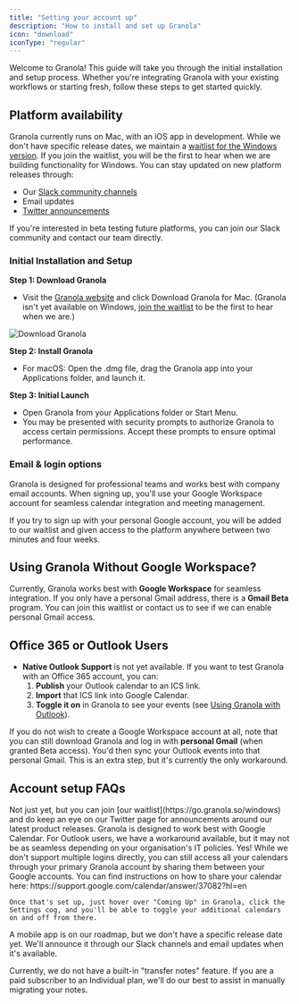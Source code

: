 ```yaml
---
title: "Setting your account up"
description: "How to install and set up Granola"
icon: "download"
iconType: "regular"
---
```


Welcome to Granola! This guide will take you through the initial installation and setup process. Whether you're integrating Granola with your existing workflows or starting fresh, follow these steps to get started quickly.

## Platform availability

Granola currently runs on Mac, with an iOS app in development. While we don't have specific release dates, we maintain a [waitlist for the Windows version](https://tally.so/r/3EXKgL?utm_source=email%2Cweb). If you join the waitlist, you will be the first to hear when we are building functionality for Windows. You can stay updated on new platform releases through:

* Our [Slack community channels](https://join.slack.com/t/meetgranola/shared_invite/zt-2toq0kcts-uaUMQMWkeVMWSk4N_EhZ7A)
* Email updates
* [Twitter announcements](https://x.com/meetgranola)

If you're interested in beta testing future platforms, you can join our Slack community and contact our team directly.

### Initial Installation and Setup

**Step 1: Download Granola**

* Visit the [Granola website](https://granola.so/) and click Download Granola for Mac. (Granola isn't yet available on Windows, [join the waitlist](https://tally.so/r/3EXKgL?utm_source=email%2Cweb) to be the first to hear when we are.)

![Download Granola](/images/downloadimage.png)

**Step 2: Install Granola**

* For macOS: Open the .dmg file, drag the Granola app into your Applications folder, and launch it.

**Step 3: Initial Launch**

* Open Granola from your Applications folder or Start Menu.
* You may be presented with security prompts to authorize Granola to access certain permissions. Accept these prompts to ensure optimal performance.

### Email & login options

Granola is designed for professional teams and works best with company email accounts. When signing up, you'll use your Google Workspace account for seamless calendar integration and meeting management.

<Info>
  If you try to sign up with your personal Google account, you will be added to our waitlist and given access to the platform anywhere between two minutes and four weeks.
</Info>

## Using Granola Without Google Workspace?

Currently, Granola works best with **Google Workspace** for seamless integration. If you only have a personal Gmail address, there is a **Gmail Beta** program. You can join this waitlist or contact us to see if we can enable personal Gmail access.

## Office 365 or Outlook Users
- **Native Outlook Support** is not yet available. If you want to test Granola with an Office 365 account, you can:
  1. **Publish** your Outlook calendar to an ICS link.
  2. **Import** that ICS link into Google Calendar.
  3. **Toggle it on** in Granola to see your events (see [Using Granola with Outlook](/docs/integrations/using-granola-with-outlook)).

If you do not wish to create a Google Workspace account at all, note that you can still download Granola and log in with **personal Gmail** (when granted Beta access). You'd then sync your Outlook events into that personal Gmail. This is an extra step, but it's currently the only workaround.

## Account setup FAQs

<AccordionGroup>
  <Accordion title="Can I use Granola on Windows?">
    Not just yet, but you can join [our waitlist](https://go.granola.so/windows) and do keep an eye on our Twitter page for announcements around our latest product releases.
  </Accordion>

  <Accordion title="Does Granola work with calendars other than Google Calendar?">
    Granola is designed to work best with Google Calendar. For Outlook users, we have a workaround available, but it may not be as seamless depending on your organisation's IT policies.
  </Accordion>

  <Accordion title="Can I use Granola with multiple Google accounts?">
    Yes! While we don't support multiple logins directly, you can still access all your calendars through your primary Granola account by sharing them between your Google accounts. You can find instructions on how to share your calendar here: https://support.google.com/calendar/answer/37082?hl=en

    Once that's set up, just hover over "Coming Up" in Granola, click the Settings cog, and you'll be able to toggle your additional calendars on and off from there.
  </Accordion>

  <Accordion title="Is there a mobile app for Granola?">
    A mobile app is on our roadmap, but we don't have a specific release date yet. We'll announce it through our Slack channels and email updates when it's available.
  </Accordion>

  <Accordion title="I left my company; can I move my existing notes to a new email?">
    <p>Currently, we do not have a built-in "transfer notes" feature. If you are a paid subscriber to an Individual plan, we'll do our best to assist in manually migrating your notes.</p>
  </Accordion>
</AccordionGroup>
